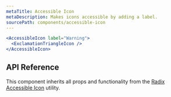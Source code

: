 ```yaml
---
metaTitle: Accessible Icon
metaDescription: Makes icons accessible by adding a label.
sourcePath: components/accessible-icon
---
```


```jsx live=true
<AccessibleIcon label="Warning">
  <ExclamationTriangleIcon />
</AccessibleIcon>
```

## API Reference

This component inherits all props and functionality from the [Radix Accessible Icon](/primitives/docs/utilities/accessible-icon) utility.
